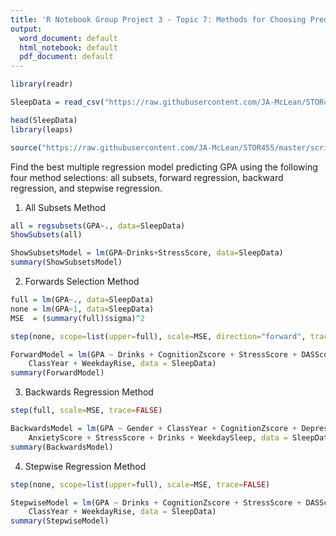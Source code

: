 ```yaml
---
title: 'R Notebook Group Project 3 - Topic 7: Methods for Choosing Predictors'
output:
  word_document: default
  html_notebook: default
  pdf_document: default
---
```


```r
library(readr)

SleepData = read_csv("https://raw.githubusercontent.com/JA-McLean/STOR455/master/data/SleepStudy.csv")

head(SleepData)
library(leaps)

source("https://raw.githubusercontent.com/JA-McLean/STOR455/master/scripts/ShowSubsets.R")
```

Find the best multiple regression model predicting GPA using the following four method selections: all subsets, forward regression, backward regression, and stepwise regression. 

(1) All Subsets Method
```r
all = regsubsets(GPA~., data=SleepData)
ShowSubsets(all)

ShowSubsetsModel = lm(GPA~Drinks+StressScore, data=SleepData)
summary(ShowSubsetsModel)
```


(2) Forwards Selection Method
```r
full = lm(GPA~., data=SleepData)
none = lm(GPA~1, data=SleepData)
MSE  = (summary(full)$sigma)^2

step(none, scope=list(upper=full), scale=MSE, direction="forward", trace=FALSE)

ForwardModel = lm(GPA ~ Drinks + CognitionZscore + StressScore + DASScore + 
    ClassYear + WeekdayRise, data = SleepData)
summary(ForwardModel)
```

(3) Backwards Regression Method
```r
step(full, scale=MSE, trace=FALSE)

BackwardsModel = lm(GPA ~ Gender + ClassYear + CognitionZscore + DepressionScore + 
    AnxietyScore + StressScore + Drinks + WeekdaySleep, data = SleepData)
summary(BackwardsModel)
```


(4) Stepwise Regression Method
```r
step(none, scope=list(upper=full), scale=MSE, trace=FALSE)

StepwiseModel = lm(GPA ~ Drinks + CognitionZscore + StressScore + DASScore + 
    ClassYear + WeekdayRise, data = SleepData)
summary(StepwiseModel)
```

